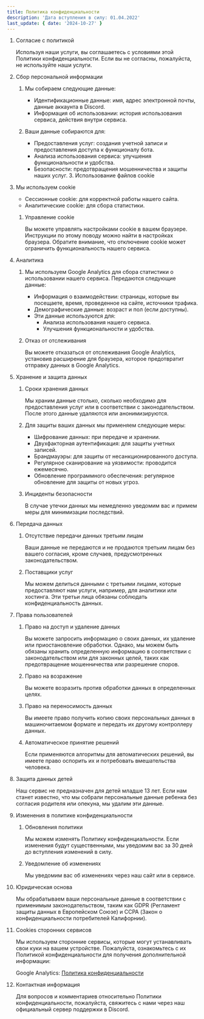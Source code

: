 ```yaml
---
title: Политика конфиденциальности
description: 'Дата вступления в силу: 01.04.2022'
last_update: { date: '2024-10-27' }
---
```


1.  Согласие с политикой

    Используя наши услуги, вы соглашаетесь с условиями этой Политики конфиденциальности. Если вы не согласны, пожалуйста, не используйте наши услуги.

2.  Сбор персональной информации

    1. Мы собираем следующие данные:

       - Идентификационные данные: имя, адрес электронной почты, данные аккаунта в Discord.
       - Информация об использовании: история использования сервиса, действия внутри сервиса.

    2. Ваши данные собираются для:

       - Предоставления услуг: создания учетной записи и предоставления доступа к функционалу бота.
       - Анализа использования сервиса: улучшения функциональности и удобства.
       - Безопасности: предотвращения мошенничества и защиты наших услуг. 3. Использование файлов cookie

3.  Мы используем cookie

    - Сессионные cookie: для корректной работы нашего сайта.
    - Аналитические cookie: для сбора статистики.

    1. Управление cookie

       Вы можете управлять настройками cookie в вашем браузере. Инструкции по этому поводу можно найти в настройках браузера. Обратите внимание, что отключение cookie может ограничить функциональность нашего сервиса.

4.  Аналитика

    1. Мы используем Google Analytics для сбора статистики о использовании нашего сервиса. Передаются следующие данные:

       - Информация о взаимодействии: страницы, которые вы посещаете, время, проведенное на сайте, источники трафика.
       - Демографические данные: возраст и пол (если доступны).
       - Эти данные используются для:
         - Анализа использования нашего сервиса.
         - Улучшения функциональности и удобства.

    2. Отказ от отслеживания

       Вы можете отказаться от отслеживания Google Analytics, установив расширение для браузера, которое предотвратит отправку данных в Google Analytics.

5.  Хранение и защита данных

    1. Сроки хранения данных

       Мы храним данные столько, сколько необходимо для предоставления услуг или в соответствии с законодательством. После этого данные удаляются или анонимизируются.

    2. Для защиты ваших данных мы применяем следующие меры:

       - Шифрование данных: при передаче и хранении.
       - Двухфакторная аутентификация: для защиты учетных записей.
       - Брандмауэры: для защиты от несанкционированного доступа.
       - Регулярное сканирование на уязвимости: проводится ежемесячно.
       - Обновление программного обеспечения: регулярное обновление для защиты от новых угроз.

    3. Инциденты безопасности

       В случае утечки данных мы немедленно уведомим вас и примем меры для минимизации последствий.

6.  Передача данных

    1. Отсутствие передачи данных третьим лицам

       Ваши данные не передаются и не продаются третьим лицам без вашего согласия, кроме случаев, предусмотренных законодательством.

    2. Поставщики услуг

       Мы можем делиться данными с третьими лицами, которые предоставляют нам услуги, например, для аналитики или хостинга. Эти третьи лица обязаны соблюдать конфиденциальность данных.

7.  Права пользователей

    1. Право на доступ и удаление данных

       Вы можете запросить информацию о своих данных, их удаление или приостановление обработки. Однако, мы можем быть обязаны хранить определенную информацию в соответствии с законодательством или для законных целей, таких как предотвращение мошенничества или разрешение споров.

    2. Право на возражение

       Вы можете возразить против обработки данных в определенных целях.

    3. Право на переносимость данных

       Вы имеете право получить копию своих персональных данных в машиночитаемом формате и передать их другому контроллеру данных.

    4. Автоматическое принятие решений

       Если применяются алгоритмы для автоматических решений, вы имеете право оспорить их и потребовать вмешательства человека.

8.  Защита данных детей

    Наш сервис не предназначен для детей младше 13 лет. Если нам станет известно, что мы собрали персональные данные ребенка без согласия родителя или опекуна, мы удалим эти данные.

9.  Изменения в политике конфиденциальности

    1. Обновления политики

       Мы можем изменять Политику конфиденциальности. Если изменения будут существенными, мы уведомим вас за 30 дней до вступления изменений в силу.

    2. Уведомление об изменениях

       Мы уведомим вас об изменениях через наш сайт или в сервисе.

10. Юридическая основа

    Мы обрабатываем ваши персональные данные в соответствии с применимым законодательством, таким как GDPR (Регламент защиты данных в Европейском Союзе) и CCPA (Закон о конфиденциальности потребителей Калифорнии).

11. Cookies сторонних сервисов

    Мы используем сторонние сервисы, которые могут устанавливать свои куки на вашем устройстве. Пожалуйста, ознакомьтесь с их Политикой конфиденциальности для получения дополнительной информации:

    Google Analytics: [Политика конфиденциальности](https://policies.google.com/privacy)

12. Контактная информация

    Для вопросов и комментариев относительно Политики конфиденциальности, пожалуйста, свяжитесь с нами через наш официальный сервер поддержки в Discord.
